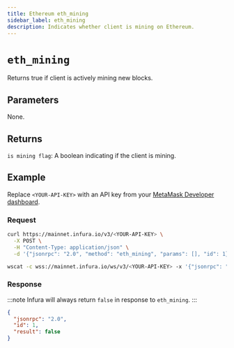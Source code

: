 ```yaml
---
title: Ethereum eth_mining
sidebar_label: eth_mining
description: Indicates whether client is mining on Ethereum.
---
```



# `eth_mining`


Returns true if client is actively mining new blocks. 

## Parameters

None.

## Returns

`is mining flag`: A boolean indicating if the client is mining.

## Example

Replace `<YOUR-API-KEY>` with an API key from your [MetaMask Developer dashboard](https://developer.metamask.io/).

### Request


<Tabs>
  <TabItem value="curl">

```bash
curl https://mainnet.infura.io/v3/<YOUR-API-KEY> \
  -X POST \
  -H "Content-Type: application/json" \
  -d '{"jsonrpc": "2.0", "method": "eth_mining", "params": [], "id": 1}'
```

  </TabItem>
  <TabItem value="WSS">

```bash
wscat -c wss://mainnet.infura.io/ws/v3/<YOUR-API-KEY> -x '{"jsonrpc": "2.0", "method": "eth_mining", "params": [], "id": 1}'
```

  </TabItem>
</Tabs>

### Response

:::note
Infura will always return `false` in response to `eth_mining`.
:::


<Tabs>
  <TabItem value="JSON">

```json
{
  "jsonrpc": "2.0",
  "id": 1,
  "result": false
}
```

  </TabItem>
</Tabs>
